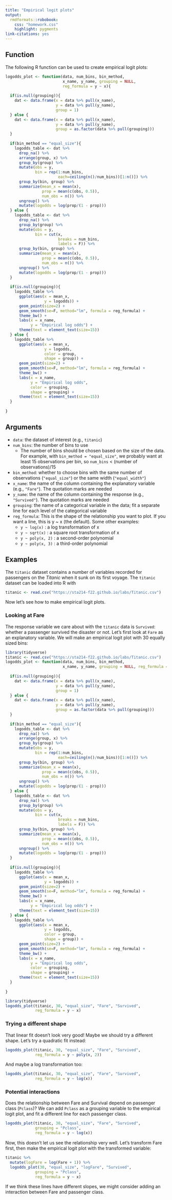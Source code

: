 ```yaml
---
title: "Empirical logit plots"
output: 
  rmdformats::robobook:
    css: "homework.css"
    highlight: pygments
link-citations: yes
---
```


## Function

The following R function can be used to create empirical logit plots:

```r
logodds_plot <- function(data, num_bins, bin_method,
                         x_name, y_name, grouping = NULL, 
                         reg_formula = y ~ x){
  
  if(is.null(grouping)){
    dat <- data.frame(x = data %>% pull(x_name), 
                      y = data %>% pull(y_name),
                      group = 1)
  } else {
    dat <- data.frame(x = data %>% pull(x_name), 
                      y = data %>% pull(y_name),
                      group = as.factor(data %>% pull(grouping)))
  }
  
  if(bin_method == "equal_size"){
    logodds_table <- dat %>%
      drop_na() %>%
      arrange(group, x) %>%
      group_by(group) %>%
      mutate(obs = y,
             bin = rep(1:num_bins,
                       each=ceiling(n()/num_bins))[1:n()]) %>%
      group_by(bin, group) %>%
      summarize(mean_x = mean(x),
                prop = mean(c(obs, 0.5)),
                num_obs = n()) %>%
      ungroup() %>%
      mutate(logodds = log(prop/(1 - prop)))
  } else {
    logodds_table <- dat %>%
      drop_na() %>%
      group_by(group) %>%
      mutate(obs = y,
             bin = cut(x, 
                       breaks = num_bins,
                       labels = F)) %>%
      group_by(bin, group) %>%
      summarize(mean_x = mean(x),
                prop = mean(c(obs, 0.5)),
                num_obs = n()) %>%
      ungroup() %>%
      mutate(logodds = log(prop/(1 - prop)))
  }
  
  if(is.null(grouping)){
    logodds_table %>%
      ggplot(aes(x = mean_x,
                 y = logodds)) +
      geom_point(size=2) +
      geom_smooth(se=F, method="lm", formula = reg_formula) +
      theme_bw() +
      labs(x = x_name,
           y = "Empirical log odds") +
      theme(text = element_text(size=15))
  } else {
    logodds_table %>%
      ggplot(aes(x = mean_x,
                 y = logodds,
                 color = group,
                 shape = group)) +
      geom_point(size=2) +
      geom_smooth(se=F, method="lm", formula = reg_formula) +
      theme_bw() +
      labs(x = x_name,
           y = "Empirical log odds",
           color = grouping,
           shape = grouping) +
      theme(text = element_text(size=15))
  }
  
}
```

## Arguments

* `data`: the dataset of interest (e.g., `titanic`)
* `num_bins`: the number of bins to use
  * The number of bins should be chosen based on the size of the data. For example, with `bin_method = "equal_size"`, we probably want at least 15 observations per bin, so `num_bins` < (number of observations)/15
* `bin_method`: whether to choose bins with the same number of observations (`"equal_size"`) or the same width (`"equal_width"`)
* `x_name`: the name of the column containing the explanatory variable (e.g., `"Fare"`). The quotation marks are needed
* `y_name`: the name of the column containing the response (e.g., `"Survived"`). The quotation marks are needed
* `grouping`: the name of a categorical variable in the data; fit a separate line for each level of the categorical variable
* `reg_formula`: This is the shape of the relationship you want to plot. If you want a line, this is y ~ x (the default). Some other examples:
  * `y ~ log(x)` : a log transformation of x
  * `y ~ sqrt(x)` : a square root transformation of x
  * `y ~ poly(x, 2)` : a second-order polynomial
  * `y ~ poly(x, 3)` : a third-order polynomial

## Examples

The `titanic` dataset contains a number of variables recorded for passengers on the *Titanic* when it sunk on its first voyage. The `titanic` dataset can be loaded into R with 

```r
titanic <- read.csv("https://sta214-f22.github.io/labs/Titanic.csv")
```

Now let's see how to make empirical logit plots.

### Looking at Fare

The response variable we care about with the `titanic` data is `Survived`: whether a passenger survived the disaster or not. Let's first look at `Fare` as an explanatory variable. We will make an empirical logit plot with 30 equally sized bins:

```r
library(tidyverse)
titanic <- read.csv("https://sta214-f22.github.io/labs/Titanic.csv")
logodds_plot <- function(data, num_bins, bin_method,
                         x_name, y_name, grouping = NULL, reg_formula = y ~ x){
  
  if(is.null(grouping)){
    dat <- data.frame(x = data %>% pull(x_name), 
                      y = data %>% pull(y_name),
                      group = 1)
  } else {
    dat <- data.frame(x = data %>% pull(x_name), 
                      y = data %>% pull(y_name),
                      group = as.factor(data %>% pull(grouping)))
  }
  
  if(bin_method == "equal_size"){
    logodds_table <- dat %>%
      drop_na() %>%
      arrange(group, x) %>%
      group_by(group) %>%
      mutate(obs = y,
             bin = rep(1:num_bins,
                       each=ceiling(n()/num_bins))[1:n()]) %>%
      group_by(bin, group) %>%
      summarize(mean_x = mean(x),
                prop = mean(c(obs, 0.5)),
                num_obs = n()) %>%
      ungroup() %>%
      mutate(logodds = log(prop/(1 - prop)))
  } else {
    logodds_table <- dat %>%
      drop_na() %>%
      group_by(group) %>%
      mutate(obs = y,
             bin = cut(x, 
                       breaks = num_bins,
                       labels = F)) %>%
      group_by(bin, group) %>%
      summarize(mean_x = mean(x),
                prop = mean(c(obs, 0.5)),
                num_obs = n()) %>%
      ungroup() %>%
      mutate(logodds = log(prop/(1 - prop)))
  }
  
  if(is.null(grouping)){
    logodds_table %>%
      ggplot(aes(x = mean_x,
                 y = logodds)) +
      geom_point(size=2) +
      geom_smooth(se=F, method="lm", formula = reg_formula) +
      theme_bw() +
      labs(x = x_name,
           y = "Empirical log odds") +
      theme(text = element_text(size=15))
  } else {
    logodds_table %>%
      ggplot(aes(x = mean_x,
                 y = logodds,
                 color = group,
                 shape = group)) +
      geom_point(size=2) +
      geom_smooth(se=F, method="lm", formula = reg_formula) +
      theme_bw() +
      labs(x = x_name,
           y = "Empirical log odds",
           color = grouping,
           shape = grouping) +
      theme(text = element_text(size=15))
  }
  
}
```

```r
library(tidyverse)
logodds_plot(titanic, 30, "equal_size", "Fare", "Survived",
             reg_formula = y ~ x)
```

### Trying a different shape

That linear fit doesn't look very good! Maybe we should try a different shape. Let's try a quadratic fit instead:

```r
logodds_plot(titanic, 30, "equal_size", "Fare", "Survived",
             reg_formula = y ~ poly(x, 2))
```

And maybe a log transformation too: 

```r
logodds_plot(titanic, 30, "equal_size", "Fare", "Survived",
             reg_formula = y ~ log(x))
```

### Potential interactions

Does the relationship between Fare and Survival depend on passenger class (`Pclass`)? We can add `Pclass` as a grouping variable to the empirical logit plot, and fit a different line for each passenger class.

```r
logodds_plot(titanic, 30, "equal_size", "Fare", "Survived", 
             grouping = "Pclass",
             reg_formula = y ~ log(x))
```

Now, this doesn't let us see the relationship very well. Let's transform Fare first, then make the empirical logit plot with the transformed variable:

```r
titanic %>%
  mutate(logFare = log(Fare + 1)) %>%
  logodds_plot(30, "equal_size", "logFare", "Survived", 
             grouping = "Pclass",
             reg_formula = y ~ x)
```

If we think these lines have different slopes, we might consider adding an interaction between Fare and passenger class.